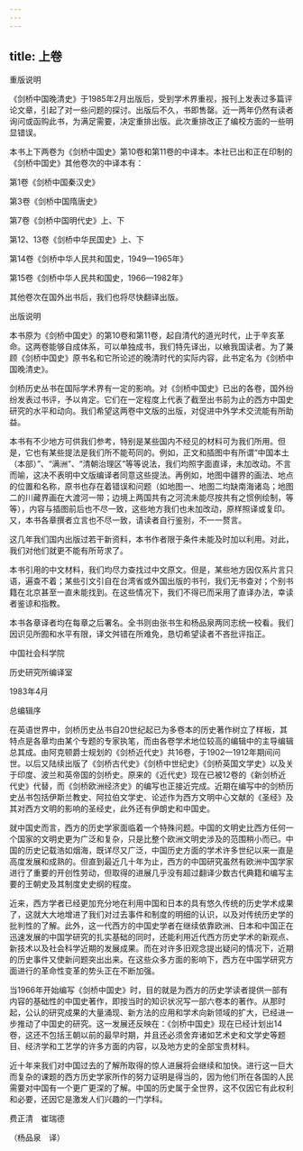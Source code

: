```yaml
---
---
---
```

title: 上卷
---





重版说明

《剑桥中国晚清史》于1985年2月出版后，受到学术界重视，报刊上发表过多篇评论文章，引起了对一些问题的探讨。出版后不久，书即售罄。近一两年仍然有读者询问或函购此书，为满足需要，决定重排出版。此次重排改正了编校方面的一些明显错误。

本书上下两卷为《剑桥中国史》第10卷和第11卷的中译本。本社已出和正在印制的《剑桥中国史》其他卷次的中译本有：

第1卷《剑桥中国秦汉史》

第3卷《剑桥中国隋唐史》

第7卷《剑桥中国明代史》上、下

第12、13卷《剑桥中华民国史》上、下

第14卷《剑桥中华人民共和国史，1949—1965年》

第15卷《剑桥中华人民共和国史，1966—1982年》

其他卷次在国外出书后，我们也将尽快翻译出版。





出版说明

本书原为《剑桥中国史》的第10卷和第11卷，起自清代的道光时代，止于辛亥革命。这两卷能够自成体系，可以单独成书，我们特先译出，以飨我国读者。为了兼顾《剑桥中国史》原书名和它所论述的晚清时代的实际内容，此书定名为《剑桥中国晚清史》。

剑桥历史丛书在国际学术界有一定的影响。对《剑桥中国史》已出的各卷，国外纷纷发表过书评，予以肯定。它们在一定程度上代表了截至出书前为止的西方中国史研究的水平和动向。我们希望这两卷中文版的出版，对促进中外学术交流能有所助益。

本书有不少地方可供我们参考，特别是某些国内不经见的材料可为我们所用。但是，它也有某些提法是我们所不能苟同的。例如，正文和插图中有所谓“中国本土（本部）”、“满洲”、“清朝治理区”等等说法，我们均照字面直译，未加改动。不言而喻，这决不表明中文版编译者同意这些提法。再例如，地图中疆界的画法、地点的位置和名称，原书也存在着错误和问题（如地图一、地图二均缺南海诸岛；地图二的川藏界画在大渡河一带；边境上两国共有之河流未能尽按共有之惯例绘制，等等），内容与插图前后也不尽一致，这些地方我们也未加改动，原样照译或复印。又，本书各章撰者立言也不尽一致，请读者自行鉴别，不一一赘言。

这几年我们国内出版过若干新资料，本书作者限于条件未能及时加以利用。对此，我们对他们就更不能有所苛求了。

本书引用的中文材料，我们均尽力查找过中文原文。但是，某些地方因仅系片言只语，遍查不着；某些引文引自在台湾省或外国出版的书刊，我们无书查对；个别书籍在北京甚至一直未能找到。在这些情况下，我们不得已而采用了直译办法，幸读者鉴谅和指教。

本书各章译者均在每章之后署名。全书则由张书生和杨品泉两同志统一校看。我们因识见所囿和水平有限，译文舛错在所难免，恳切希望读者不吝批评指正。

中国社会科学院

历史研究所编译室

1983年4月







总编辑序

在英语世界中，剑桥历史丛书自20世纪起已为多卷本的历史著作树立了样板，其特点是各章均由某个专题的专家执笔，而由各卷学术地位较高的编辑中的主导编辑总其成。由阿克顿爵士规划的《剑桥近代史》共16卷，于1902—1912年期间问世。以后又陆续出版了《剑桥古代史》《剑桥中世纪史》《剑桥英国文学史》以及关于印度、波兰和英帝国的剑桥史。原来的《近代史》现在已被12卷的《新剑桥近代史》代替，而《剑桥欧洲经济史》的编写也正接近完成。近期在编写中的剑桥历史丛书包括伊斯兰教史、阿拉伯文学史、论述作为西方文明中心文献的《圣经》及其对西方文明的影响的圣经史，此外还有伊朗史和中国史。

就中国史而言，西方的历史学家面临着一个特殊问题。中国的文明史比西方任何一个国家的文明史更为广泛和复杂，只是比整个欧洲文明史涉及的范围稍小而已。中国的历史记载浩如烟海，既详尽又广泛，中国历史方面的学术许多世纪以来一直是高度发展和成熟的。但直到最近几十年为止，西方的中国研究虽然有欧洲中国学家进行了重要的开创性劳动，但取得的进展几乎没有超过翻译少数古代典籍和编写主要的王朝史及其制度史史纲的程度。

近来，西方学者已经更加充分地在利用中国和日本的具有悠久传统的历史学术成果了，这就大大地增进了我们对过去事件和制度的明细的认识，以及对传统历史学的批判性的了解。此外，这一代西方的中国史学者在继续依靠欧洲、日本和中国正在迅速发展的中国学研究的扎实基础的同时，还能利用近代西方历史学术的新观点、新技术以及社会科学近期的发展成果。而在对许多旧观念提出疑问的情况下，近期的历史事件又使新问题突出出来。在这些众多方面的影响下，西方在中国学研究方面进行的革命性变革的势头正在不断加强。

当1966年开始编写《剑桥中国史》时，目的就是为西方的历史学读者提供一部有内容的基础性的中国史著作，即按当时的知识状况写一部六卷本的著作。从那时起，公认的研究成果的大量涌现、新方法的应用和学术向新领域的扩大，已经进一步推动了中国史的研究。这一发展还反映在：《剑桥中国史》现在已经计划出14卷，这还不包括王朝以前的最早时期，并且还必须舍弃诸如艺术史和文学史等题目、经济学和工艺学的许多方面的内容，以及地方史的全部宝贵材料。

近十年来我们对中国过去的了解所取得的惊人进展将会继续和加快。进行这一巨大而复杂的课题的西方历史学家所作的努力证明是得当的，因为他们所在各国的人民需要对中国有一个更广更深的了解。中国的历史属于全世界，这不仅因它有此权利和必要，还因它是激发人们兴趣的一门学科。

费正清　崔瑞德

（杨品泉　译）